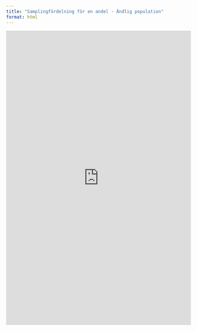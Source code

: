 ```yaml
---
title: "Samplingfördelning för en andel - Ändlig population"
format: html
---
```


<iframe width="100%" height="804" frameborder="0"
  src="https://observablehq.com/embed/@mattiasvillani/samplingfordeling-for-andlig-population@1233?cells=viewof+N%2Cviewof+n%2Ctexter%2Csamples_table%2Chistoplot"></iframe>